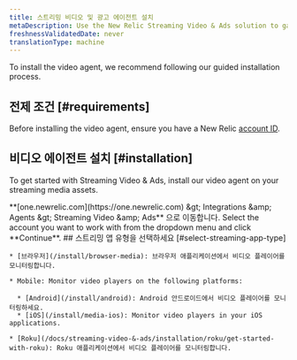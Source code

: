 ```yaml
---
title: 스트리밍 비디오 및 광고 에이전트 설치
metaDescription: Use the New Relic Streaming Video & Ads solution to gain deep visibility and actionable insights into real user experiences.
freshnessValidatedDate: never
translationType: machine
---
```


To install the video agent, we recommend following our guided installation process.

## 전제 조건 [#requirements]

Before installing the video agent, ensure you have a New Relic [account ID](/docs/accounts/accounts-billing/account-setup/account-id).

## 비디오 에이전트 설치 [#installation]

To get started with Streaming Video &amp; Ads, install our video agent on your streaming media assets.

<Steps>
  <Step>
    <DNT>**[one.newrelic.com](https://one.newrelic.com) &amp;gt; Integrations &amp;amp; Agents &amp;gt; Streaming Video &amp;amp; Ads**</DNT> 으로 이동합니다.
  </Step>

  <Step>
    Select the account you want to work with from the dropdown menu and click **Continue**.
  </Step>

  <Step>
    ## 스트리밍 앱 유형을 선택하세요 [#select-streaming-app-type]

    * [브라우저](/install/browser-media): 브라우저 애플리케이션에서 비디오 플레이어를 모니터링합니다.

    * Mobile: Monitor video players on the following platforms:

      * [Android](/install/android): Android 안드로이드에서 비디오 플레이어를 모니터링하세요.
      * [iOS](/install/media-ios): Monitor video players in your iOS applications.

    * [Roku](/docs/streaming-video-&-ads/installation/roku/get-started-with-roku): Roku 애플리케이션에서 비디오 플레이어를 모니터링합니다.
  </Step>
</Steps>